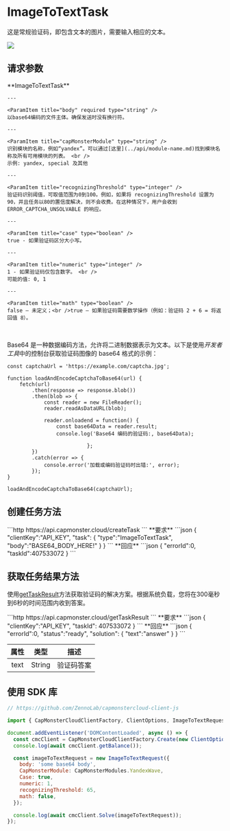 ﻿---
sidebar_position: 10
sidebar_label: ImageToTextTask
---



# ImageToTextTask

这是常规验证码，即包含文本的图片，需要输入相应的文本。

![](./images/image-to-text/text-captcha-2.png)


## 请求参数
<TabItem value="proxyless" label="RecaptchaV2EnterpriseTaskProxyless (without proxy)" default className="bordered-panel">
    <ParamItem title="type" required type="string" />
    **ImageToTextTask**

    ---

    <ParamItem title="body" required type="string" />
    以base64编码的文件主体。确保发送时没有换行符。

    ---

    <ParamItem title="capMonsterModule" type="string" />
    识别模块的名称，例如“yandex”。可以通过[这里](../api/module-name.md)找到模块名称及所有可用模块的列表。 <br />
    示例: yandex, special 及其他

    ---

    <ParamItem title="recognizingThreshold" type="integer" />
    验证码识别阈值，可取值范围为0到100。例如，如果将 recognizingThreshold 设置为90，并且任务以80的置信度解决，则不会收费。在这种情况下，用户会收到 ERROR_CAPTCHA_UNSOLVABLE 的响应。

    ---

    <ParamItem title="case" type="boolean" />
    true - 如果验证码区分大小写。

    ---

    <ParamItem title="numeric" type="integer" />
    1 - 如果验证码仅包含数字。 <br />
    可能的值: 0, 1

    ---

    <ParamItem title="math" type="boolean" />
    false — 未定义；<br />true — 如果验证码需要数学操作（例如：验证码 2 + 6 = 将返回值 8）。
</TabItem>

<br />

Base64 是一种数据编码方法，允许将二进制数据表示为文本。以下是使用*开发者工具*中的控制台获取验证码图像的 base64 格式的示例：

```
const captchaUrl = 'https://example.com/captcha.jpg';

function loadAndEncodeCaptchaToBase64(url) {
    fetch(url)
        .then(response => response.blob())
        .then(blob => {
            const reader = new FileReader();
            reader.readAsDataURL(blob);

            reader.onloadend = function() {
                const base64Data = reader.result;                
                console.log('Base64 编码的验证码:, base64Data);

                          };
        })
        .catch(error => {
            console.error('加载或编码验证码时出错:', error);
        });
}

loadAndEncodeCaptchaToBase64(captchaUrl);

```


## 创建任务方法 

<TabItem value="proxyless" label="RecaptchaV2TaskProxyless (without proxy)" default className="method-panel">
	<MethodItem>
		```http
		https://api.capmonster.cloud/createTask
		```
	</MethodItem>
	<MethodDescription>
		**要求**
		```json
		{
		  "clientKey":"API_KEY",
		  "task": {
			"type":"ImageToTextTask",
			"body":"BASE64_BODY_HERE!"
		  }
		}
		```
		**回应**
		```json
		{
		  "errorId":0,
		  "taskId":407533072
		}
		```
	</MethodDescription>
</TabItem>


## 获取任务结果方法
使用[getTaskResult](../api/methods/get-task-result.md)方法获取验证码的解决方案。根据系统负载，您将在300毫秒到6秒的时间范围内收到答案。

<TabItem value="proxyless" label="GeeTestTaskProxyless (without proxy)" default className="method-panel-full">
	<MethodItem>
		```http
		https://api.capmonster.cloud/getTaskResult
		```
	</MethodItem>
	<MethodDescription>
		**要求**
		```json
		{
		  "clientKey":"API_KEY",
		  "taskId": 407533072
		}
		```
		**回应**
		```json
		{
		  "errorId":0,
		  "status":"ready",
		  "solution": {
			"text":"answer"
		  }
		}
		```
	</MethodDescription>
</TabItem>

<br />

|**属性**|**类型**|**描述**|
| :-: | :-: | :-: |
|text|String|验证码答案|


## 使用 SDK 库

<Tabs className="full-width-tabs filled-tabs request-tabs" groupId="captcha-type">
  <TabItem value="js" label="JavaScript" default className="method-panel">

```js
// https://github.com/ZennoLab/capmonstercloud-client-js

import { CapMonsterCloudClientFactory, ClientOptions, ImageToTextRequest } from '@zennolab_com/capmonstercloud-client';

document.addEventListener('DOMContentLoaded', async () => {
  const cmcClient = CapMonsterCloudClientFactory.Create(new ClientOptions({ clientKey: '<your capmonster.cloud API key>' }));
  console.log(await cmcClient.getBalance());

  const imageToTextRequest = new ImageToTextRequest({
    body: 'some base64 body',
    CapMonsterModule: CapMonsterModules.YandexWave,
    Case: true,
    numeric: 1,
    recognizingThreshold: 65,
    math: false,
  });

  console.log(await cmcClient.Solve(imageToTextRequest));
});
```
  </TabItem>
  
</Tabs>
